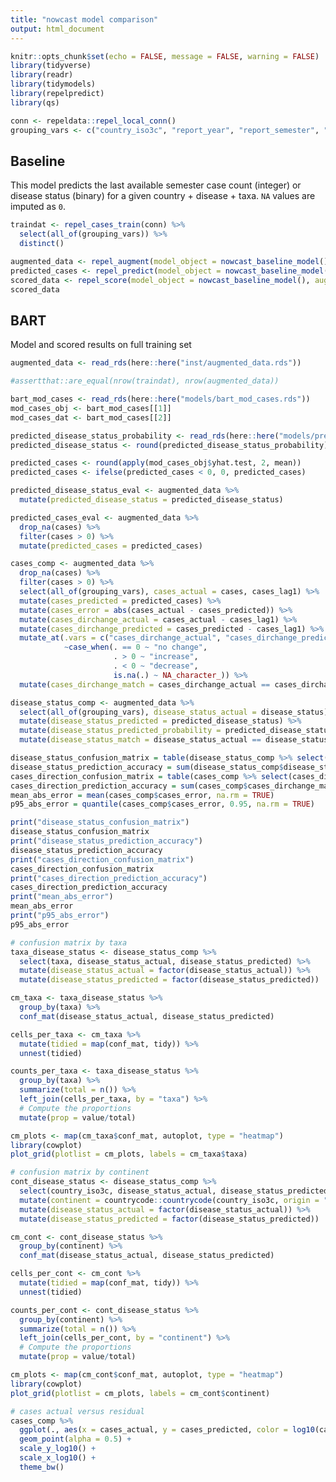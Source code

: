```yaml
---
title: "nowcast model comparison"
output: html_document
---
```


```r
knitr::opts_chunk$set(echo = FALSE, message = FALSE, warning = FALSE)
library(tidyverse)
library(readr)
library(tidymodels)
library(repelpredict)
library(qs)

conn <- repeldata::repel_local_conn()
grouping_vars <- c("country_iso3c", "report_year", "report_semester", "disease", "disease_population", "taxa")

```

## Baseline
This model predicts the last available semester case count (integer) or disease status (binary) for a given country + disease + taxa. `NA` values are imputed as `0`. 

```r
traindat <- repel_cases_train(conn) %>%
  select(all_of(grouping_vars)) %>%
  distinct()

augmented_data <- repel_augment(model_object = nowcast_baseline_model(), conn = conn, newdata = traindat)
predicted_cases <- repel_predict(model_object = nowcast_baseline_model(), newdata = augmented_data)
scored_data <- repel_score(model_object = nowcast_baseline_model(), augmented_data = augmented_data, predicted_cases = predicted_cases)
scored_data
```

## BART
Model and scored results on full training set
```r

augmented_data <- read_rds(here::here("inst/augmented_data.rds"))

#assertthat::are_equal(nrow(traindat), nrow(augmented_data))

bart_mod_cases <- read_rds(here::here("models/bart_mod_cases.rds"))
mod_cases_obj <- bart_mod_cases[[1]]
mod_cases_dat <- bart_mod_cases[[2]]

predicted_disease_status_probability <- read_rds(here::here("models/predicted_disease_status_probability.rds"))
predicted_disease_status <- round(predicted_disease_status_probability)

predicted_cases <- round(apply(mod_cases_obj$yhat.test, 2, mean))
predicted_cases <- ifelse(predicted_cases < 0, 0, predicted_cases)

predicted_disease_status_eval <- augmented_data %>%
  mutate(predicted_disease_status = predicted_disease_status)

predicted_cases_eval <- augmented_data %>%
  drop_na(cases) %>%
  filter(cases > 0) %>%
  mutate(predicted_cases = predicted_cases)

cases_comp <- augmented_data %>%
  drop_na(cases) %>%
  filter(cases > 0) %>%
  select(all_of(grouping_vars), cases_actual = cases, cases_lag1) %>%
  mutate(cases_predicted = predicted_cases) %>%
  mutate(cases_error = abs(cases_actual - cases_predicted)) %>%
  mutate(cases_dirchange_actual = cases_actual - cases_lag1) %>%
  mutate(cases_dirchange_predicted = cases_predicted - cases_lag1) %>%
  mutate_at(.vars = c("cases_dirchange_actual", "cases_dirchange_predicted"),
            ~case_when(. == 0 ~ "no change",
                       . > 0 ~ "increase",
                       . < 0 ~ "decrease",
                       is.na(.) ~ NA_character_)) %>%
  mutate(cases_dirchange_match = cases_dirchange_actual == cases_dirchange_predicted)

disease_status_comp <- augmented_data %>%
  select(all_of(grouping_vars), disease_status_actual = disease_status) %>%
  mutate(disease_status_predicted = predicted_disease_status) %>%
  mutate(disease_status_predicted_probability = predicted_disease_status_probability) %>%
  mutate(disease_status_match = disease_status_actual == disease_status_predicted)

disease_status_confusion_matrix = table(disease_status_comp %>% select(disease_status_actual, disease_status_predicted))
disease_status_prediction_accuracy = sum(disease_status_comp$disease_status_match, na.rm = TRUE)/nrow(disease_status_comp %>% drop_na(disease_status_match))
cases_direction_confusion_matrix = table(cases_comp %>% select(cases_dirchange_actual, cases_dirchange_predicted)) #this automatically removes NA
cases_direction_prediction_accuracy = sum(cases_comp$cases_dirchange_match, na.rm = TRUE)/nrow(cases_comp %>% drop_na(cases_dirchange_match))
mean_abs_error = mean(cases_comp$cases_error, na.rm = TRUE)
p95_abs_error = quantile(cases_comp$cases_error, 0.95, na.rm = TRUE)

print("disease_status_confusion_matrix")
disease_status_confusion_matrix
print("disease_status_prediction_accuracy")
disease_status_prediction_accuracy
print("cases_direction_confusion_matrix")
cases_direction_confusion_matrix
print("cases_direction_prediction_accuracy")
cases_direction_prediction_accuracy
print("mean_abs_error")
mean_abs_error
print("p95_abs_error")
p95_abs_error

# confusion matrix by taxa
taxa_disease_status <- disease_status_comp %>%
  select(taxa, disease_status_actual, disease_status_predicted) %>%
  mutate(disease_status_actual = factor(disease_status_actual)) %>%
  mutate(disease_status_predicted = factor(disease_status_predicted))

cm_taxa <- taxa_disease_status %>%
  group_by(taxa) %>%
  conf_mat(disease_status_actual, disease_status_predicted)

cells_per_taxa <- cm_taxa %>%
  mutate(tidied = map(conf_mat, tidy)) %>%
  unnest(tidied)

counts_per_taxa <- taxa_disease_status %>%
  group_by(taxa) %>%
  summarize(total = n()) %>%
  left_join(cells_per_taxa, by = "taxa") %>%
  # Compute the proportions
  mutate(prop = value/total)

cm_plots <- map(cm_taxa$conf_mat, autoplot, type = "heatmap")
library(cowplot)
plot_grid(plotlist = cm_plots, labels = cm_taxa$taxa)

# confusion matrix by continent
cont_disease_status <- disease_status_comp %>%
  select(country_iso3c, disease_status_actual, disease_status_predicted) %>%
  mutate(continent = countrycode::countrycode(country_iso3c, origin = "iso3c", destination = "continent")) %>%
  mutate(disease_status_actual = factor(disease_status_actual)) %>%
  mutate(disease_status_predicted = factor(disease_status_predicted))

cm_cont <- cont_disease_status %>%
  group_by(continent) %>%
  conf_mat(disease_status_actual, disease_status_predicted)

cells_per_cont <- cm_cont %>%
  mutate(tidied = map(conf_mat, tidy)) %>%
  unnest(tidied)

counts_per_cont <- cont_disease_status %>%
  group_by(continent) %>%
  summarize(total = n()) %>%
  left_join(cells_per_cont, by = "continent") %>%
  # Compute the proportions
  mutate(prop = value/total)

cm_plots <- map(cm_cont$conf_mat, autoplot, type = "heatmap")
library(cowplot)
plot_grid(plotlist = cm_plots, labels = cm_cont$continent)

# cases actual versus residual
cases_comp %>%
  ggplot(., aes(x = cases_actual, y = cases_predicted, color = log10(cases_error))) +
  geom_point(alpha = 0.5) +
  scale_y_log10() +
  scale_x_log10() +
  theme_bw()

```


